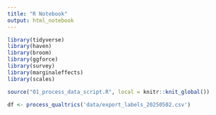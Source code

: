 ```yaml
---
title: "R Notebook"
output: html_notebook
---
```


```r
library(tidyverse)
library(haven)
library(broom)
library(ggforce) 
library(survey)
library(marginaleffects)
library(scales)  

source("01_process_data_script.R", local = knitr::knit_global())

```

```r
df <- process_qualtrics('data/export_labels_20250502.csv')
```